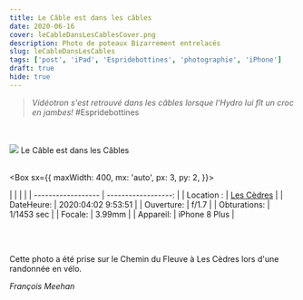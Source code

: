 ```yaml
---
title: Le Câble est dans les câbles
date: 2020-06-16
cover: leCableDansLesCablesCover.png
description: Photo de poteaux Bizarrement entrelacés
slug: leCableDansLesCables
tags: ['post', 'iPad', 'Espridebottines', 'photographie', 'iPhone']
draft: true
hide: true
---
```


> *Vidéotron s'est retrouvé dans les câbles lorsque l'Hydro lui fît un croc en jambes!* #Espridebottines

<br/>
<br/>

<Flex>
  <Card width={[ 256, 320 ]} mx='auto'>
    <Image src='leCableDansLesCables.png'/>
    <Text>
      Le Câble est dans les Câbles
    </Text>
  </Card>
</Flex>

<br/>
<br/>


<Box
  sx={{
    maxWidth: 400,
    mx: 'auto',
    px: 3,
    py: 2,
  }}>

|  |                 |      |
| ------------------ | ------------------: |
| Location :      |     [Les Cèdres](https://goo.gl/maps/Hoh5aHJyXQeeD3bf7) |
| DateHeure:          | 2020:04:02 9:53:51 |
| Ouverture:           |   f/1.7  |
| Obturations:           |   1/1453 sec |
| Focale:          | 3.99mm   |
| Appareil:           |       iPhone 8 Plus |

</Box>

<br/>
<br/>

Cette photo a été prise sur le Chemin du Fleuve à Les Cèdres lors d'une randonnée en vélo.

*François Meehan*
